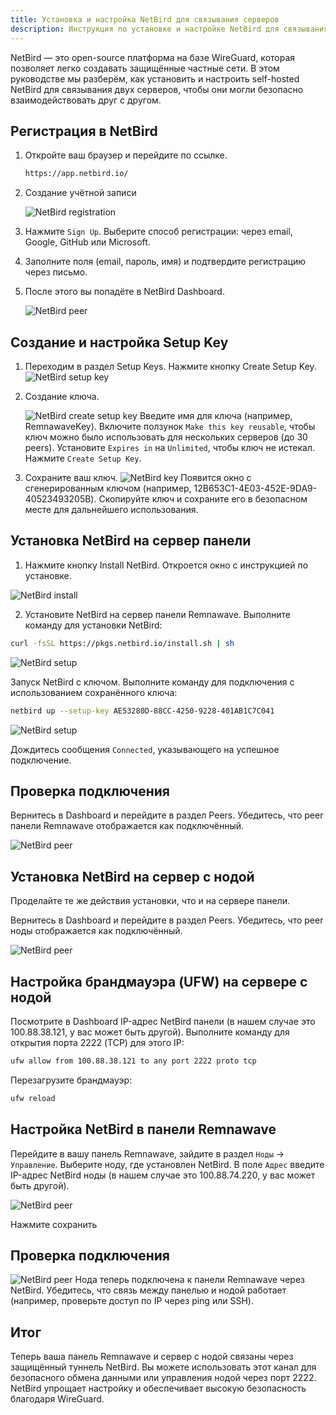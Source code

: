 ```yaml
---
title: Установка и настройка NetBird для связывания серверов
description: Инструкция по установке и настройке NetBird для связывания серверов
---
```



NetBird — это open-source платформа на базе WireGuard, которая позволяет легко создавать защищённые частные сети. В этом руководстве мы разберём, как установить и настроить self-hosted NetBird для связывания двух серверов, чтобы они могли безопасно взаимодействовать друг с другом.

## Регистрация в NetBird

<Steps>

1. Откройте ваш браузер и перейдите по ссылке.

    ```bash
    https://app.netbird.io/
    ```

2. Создание учётной записи

    ![NetBird registration](https://raw.githubusercontent.com/eGamesAPI/remnawave-reverse-proxy/refs/heads/main/docs/src/assets/en/netbird/register.png)

3. Нажмите `Sign Up`. Выберите способ регистрации: через email, Google, GitHub или Microsoft.

4. Заполните поля (email, пароль, имя) и подтвердите регистрацию через письмо.

5. После этого вы попадёте в NetBird Dashboard.

    ![NetBird peer](https://raw.githubusercontent.com/eGamesAPI/remnawave-reverse-proxy/refs/heads/main/docs/src/assets/en/netbird/peer.png)

</Steps>

## Создание и настройка Setup Key

<Steps>

1. Переходим в раздел Setup Keys. Нажмите кнопку Create Setup Key.
    ![NetBird setup key](https://raw.githubusercontent.com/eGamesAPI/remnawave-reverse-proxy/refs/heads/main/docs/src/assets/en/netbird/setup_key.png)

2. Создание ключа.

    ![NetBird create setup key](https://raw.githubusercontent.com/eGamesAPI/remnawave-reverse-proxy/refs/heads/main/docs/src/assets/en/netbird/create_new_setup_key.png)
Введите имя для ключа (например, RemnawaveKey).
Включите ползунок `Make this key reusable`, чтобы ключ можно было использовать для нескольких серверов (до 30 peers).
Установите `Expires in` на `Unlimited`, чтобы ключ не истекал.
Нажмите `Create Setup Key`.
3. Сохраните ваш ключ.
    ![NetBird key](https://raw.githubusercontent.com/eGamesAPI/remnawave-reverse-proxy/refs/heads/main/docs/src/assets/en/netbird/key.png)
Появится окно с сгенерированным ключом (например, 12B653C1-4E03-452E-9DA9-40523493205B).
Скопируйте ключ и сохраните его в безопасном месте для дальнейшего использования.

</Steps>

## Установка NetBird на сервер панели


1. Нажмите кнопку Install NetBird.
Откроется окно с инструкцией по установке.

![NetBird install](https://raw.githubusercontent.com/eGamesAPI/remnawave-reverse-proxy/refs/heads/main/docs/src/assets/en/netbird/install_netbird.png)


2. Установите NetBird на сервер панели Remnawave. Выполните команду для установки NetBird:

```bash
curl -fsSL https://pkgs.netbird.io/install.sh | sh
```

![NetBird setup](https://raw.githubusercontent.com/eGamesAPI/remnawave-reverse-proxy/refs/heads/main/docs/src/assets/en/netbird/setup_netbird.png)

Запуск NetBird с ключом. Выполните команду для подключения с использованием сохранённого ключа:

```bash
netbird up --setup-key AE53280D-88CC-4250-9228-401AB1C7C041
```

![NetBird setup](https://raw.githubusercontent.com/eGamesAPI/remnawave-reverse-proxy/refs/heads/main/docs/src/assets/en/netbird/setup_netbird2.png)

Дождитесь сообщения `Connected`, указывающего на успешное подключение.

## Проверка подключения
Вернитесь в Dashboard и перейдите в раздел Peers.
Убедитесь, что peer панели Remnawave отображается как подключённый.

![NetBird peer](https://raw.githubusercontent.com/eGamesAPI/remnawave-reverse-proxy/refs/heads/main/docs/src/assets/en/netbird/peer_netbird.png)

## Установка NetBird на сервер с нодой

Проделайте те же действия установки, что и на сервере панели.

Вернитесь в Dashboard и перейдите в раздел Peers. Убедитесь, что peer ноды отображается как подключённый. 

![NetBird peer](https://raw.githubusercontent.com/eGamesAPI/remnawave-reverse-proxy/refs/heads/main/docs/src/assets/en/netbird/peer_netbird_node.png)

## Настройка брандмауэра (UFW) на сервере с нодой

Посмотрите в Dashboard IP-адрес NetBird панели (в нашем случае это 100.88.38.121, у вас может быть другой).
Выполните команду для открытия порта 2222 (TCP) для этого IP:
```bash
ufw allow from 100.88.38.121 to any port 2222 proto tcp
```
Перезагрузите брандмауэр:
```bash
ufw reload
```

## Настройка NetBird в панели Remnawave

Перейдите в вашу панель Remnawave, зайдите в раздел `Ноды` → `Управление`.
Выберите ноду, где установлен NetBird.
В поле `Адрес` введите IP-адрес NetBird ноды (в нашем случае это 100.88.74.220, у вас может быть другой).

![NetBird peer](https://raw.githubusercontent.com/eGamesAPI/remnawave-reverse-proxy/refs/heads/main/docs/src/assets/en/netbird/ip_netbird_node.png)

Нажмите сохранить

## Проверка подключения

![NetBird peer](https://raw.githubusercontent.com/eGamesAPI/remnawave-reverse-proxy/refs/heads/main/docs/src/assets/en/netbird/ip_netbird_node1.png)
Нода теперь подключена к панели Remnawave через NetBird.
Убедитесь, что связь между панелью и нодой работает (например, проверьте доступ по IP через ping или SSH).

## Итог

Теперь ваша панель Remnawave и сервер с нодой связаны через защищённый туннель NetBird. Вы можете использовать этот канал для безопасного обмена данными или управления нодой через порт 2222. NetBird упрощает настройку и обеспечивает высокую безопасность благодаря WireGuard.